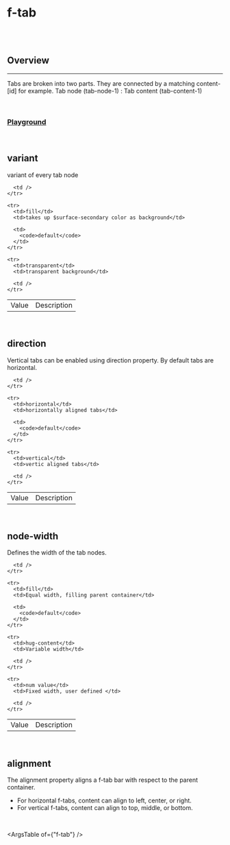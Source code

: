 
<Meta of={FTabStories} />

# f-tab

<br />

<br />

## Overview

<hr />

Tabs are broken into two parts. They are connected by a matching content-\[id] for example. Tab node (tab-node-1) : Tab content (tab-content-1)

<br />

### [Playground](/story/components-f-tab--playground)

<Canvas>
  <Story of={FTabStories.Playground} />
</Canvas>

<br />

## variant

<f-divider />

variant of every tab node

<Canvas>
  <Story of={FTabStories.Variant} />
</Canvas>

<table class="custom-table">
  <tbody>
    <tr>
      <td>Value</td>
      <td>Description</td>

      <td />
    </tr>

    <tr>
      <td>fill</td>
      <td>takes up $surface-secondary color as background</td>

      <td>
        <code>default</code>
      </td>
    </tr>

    <tr>
      <td>transparent</td>
      <td>transparent background</td>

      <td />
    </tr>
  </tbody>
</table>

<br />

## direction

<f-divider />

Vertical tabs can be enabled using direction property. By default tabs are horizontal.

<Canvas>
  <Story of={FTabStories.Direction} />
</Canvas>

<table class="custom-table">
  <tbody>
    <tr>
      <td>Value</td>
      <td>Description</td>

      <td />
    </tr>

    <tr>
      <td>horizontal</td>
      <td>horizontally aligned tabs</td>

      <td>
        <code>default</code>
      </td>
    </tr>

    <tr>
      <td>vertical</td>
      <td>vertic aligned tabs</td>

      <td />
    </tr>
  </tbody>
</table>

<br />

## node-width

<f-divider />

Defines the width of the tab nodes.

<Canvas>
  <Story of={FTabStories.NodeWidth} />
</Canvas>

<table class="custom-table">
  <tbody>
    <tr>
      <td>Value</td>
      <td>Description</td>

      <td />
    </tr>

    <tr>
      <td>fill</td>
      <td>Equal width, filling parent container</td>

      <td>
        <code>default</code>
      </td>
    </tr>

    <tr>
      <td>hug-content</td>
      <td>Variable width</td>

      <td />
    </tr>

    <tr>
      <td>num value</td>
      <td>Fixed width, user defined </td>

      <td />
    </tr>
  </tbody>
</table>

<br />

## alignment

<f-divider />

The alignment property aligns a f-tab bar with respect to the parent container.

*   For horizontal f-tabs, content can align to left, center, or right.
*   For vertical f-tabs, content can align to top, middle, or bottom.

<Canvas>
  <Story of={FTabStories.Alignment} />
</Canvas>

<br />

<ArgsTable of={"f-tab"} />
